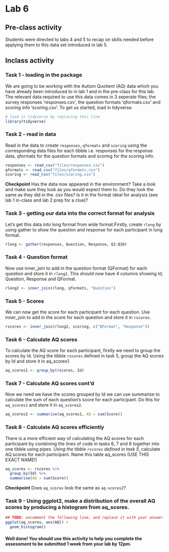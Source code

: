 # Lab 6

## Pre-class activity 
Students were directed to labs 4 and 5 to recap on skills needed before applying them to this data set introduced in lab 5. 

## Inclass activity 

### Task 1 - loading in the package 
We are going to be working with the Autism Quotient (AQ) data which you have already been introduced to in lab 1 and in the pre-class for this lab. The relevant data required to use this data comes in 3 seperate files; the survey responses 'responses.csv', the question formats 'qformats.csv' and scoring info 'scoring.csv'. To get us started, load in tidyverse.
```r
# load in tidyverse by replacing this line
library(tidyverse)
```

### Task 2 - read in data
Read in the data to create ```responses```, ```qformats``` and ```scoring``` using the corresponding data files for each tibble i.e. responses for the response data, qformats for the question formats and scoring for the scoring info.
```r
responses <- read_csv("files/responses.csv") 
qformats <- read_csv("files/qformats.csv") 
scoring <- read_csv("files/scoring.csv") 
```

**Checkpoint** Has the data now appeared in the environment? Take a look and make sure they look as you would expect them to. Do they look the same as they did in the .csv files? Is it in the format ideal for analysis (see lab 1 in-class and lab 2 prep for a clue)?

### Task 3 - getting our data into the correct format for analysis 
Let's get this data into long format from wide format.Firstly, create ```rlong``` by using gather to show the question and response for each participant in long format. 
```r
rlong <- gather(responses, Question, Response, Q1:Q10)
```

### Task 4 - Question format
Now use inner_join to add in the question format (QFormat) for each question and store it in ```rlong2```. This should now have 4 columns showing Id, Question, Response and QFormat.
```r
rlong2 <- inner_join(rlong, qformats, "Question")
```

### Task 5 - Scores
We can now get the score for each participant for each question. Use inner_join to add in the score for each question and store it in ```rscores```. 
```r
rscores <- inner_join(rlong2, scoring, c("QFormat", "Response"))
```

### Task 6 - Calculate AQ scores
To calculate the AQ score for each participant, firstly we need to group the scores by Id. Using the tibble `rscores` defined in task 5, group the AQ scores by Id and store it in aq_scores1.
```r
aq_scores1 <- group_by(rscores, Id)
```

### Task 7 - Calculate AQ scores cont'd
Now we need we have the scores grouped by Id we can use summarise to calculate the sum of each question's score for each participant. Do this for ```aq_scores1``` and store it in ```aq_scores2```.  
```r
aq_scores2 <- summarise(aq_scores1, AQ = sum(Score))
```

### Task 8 - Calculate AQ scores efficiently
There is a more efficient way of calculating the AQ scores for each participant by combining the lines of code in tasks 6, 7 and 8 together into one tibble using pipes. *Using the tibble `rscores` defined in task 5*, calculate AQ scores for each participant. Name this table aq_scores (USE THIS EXACT NAME!)
```r
aq_scores <- rscores %>%
  group_by(Id) %>%
  summarise(AQ = sum(Score))
```

**Checkpoint** Does ```aq_scores``` look the same as ```aq-scores2```?

### Task 9 - Using ggplot2, make a distribution of the overall AQ scores by producing a histogram from aq_scores.
```r
## TODO: uncomment the following line, and replace it with your answer:
ggplot(aq_scores, aes(AQ)) + 
  geom_histogram()
```

#### Well done! You should use this activity to help you complete the assessment to be submitted 1 week from your lab by 12pm. 
